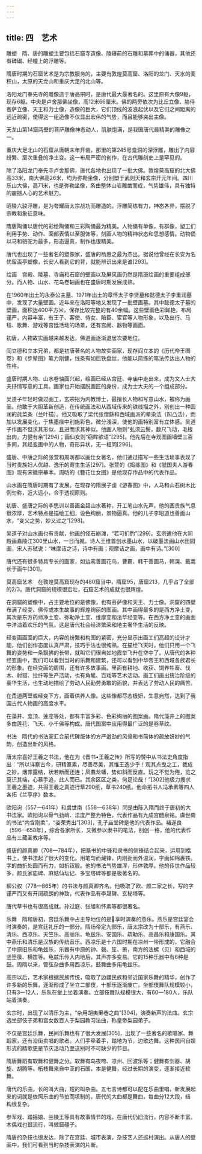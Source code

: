 ```yaml
---
---
---
```

title: 四　艺术
---




雕塑　隋、唐的雕塑主要包括石窟寺造像、陵寝前的石雕和墓葬中的俑器，其他还有碑碣、经幢上的浮雕等。

隋唐时期的石窟艺术是为宗教服务的，主要有敦煌莫高窟、洛阳的龙门、天水的麦积山，太原的天龙山和重庆大足的北山等。

洛阳龙门奉先寺的雕像造于唐高宗时，是唐代最大最著名的。这里原有大像9躯，现存6躯。中央是卢舍那佛坐像，高12米66厘米。佛的两旁依次为比丘立像、胁侍菩萨立像、天王和力士像，造像的巨大，它们顶线的波浪起伏以及它们之间距离的远近疏密，使得这一组造像不仅显出宏伟的气势，而且能够突出主像。

天龙山第14窟两壁的菩萨雕像神态动人，肌肤饱满，是我国唐代最精美的雕像之一。

重庆大足北山的石窟从唐朝末年开凿，那里的第245号龛洞的深浮雕，雕出了内容纷繁、层次重叠的净土变。这一布局严密的创作，在古代雕刻史上是罕见的。

除了洛阳龙门奉先寺卢舍那佛，唐代各地也出现了一批大佛。敦煌莫高窟的北大佛高33米，南大佛高26米，均为弥勒坐像，分别塑于武则天和玄宗开元年间。四川乐山大佛，高71米，也是弥勒坐像，系由整体山岩雕凿而成，气势雄伟，具有独特的震撼人心的艺术魅力。

昭陵六骏浮雕，是为夸耀唐太宗战功而雕造的。浮雕简练有力，神态各异，摆脱了宗教和象征意味。

隋唐陶俑以唐代的彩绘陶俑和三彩陶俑最为精美。人物俑有单像，有群像，塑工们利用手势、动作、面部表情以至服饰等，刻画人物的精神状态和思想感情。动物俑以马和骆驼为最多，形态逼真，制作也很精美。

唐代也出现了一些著名的塑像家，盛唐的杨惠之最为杰出。据说他曾经在长安为名优留盃亭塑像，长安人看到它的背，就能辨识出来是谁[293]。

绘画　宫殿、陵墓、寺庙和石窟的壁画以及屏风画仍然是隋唐绘画的重要组成部分。而人物、山水、花鸟卷轴画也在盛唐时期发展成熟。

在1960年出土的永泰公主墓、1971年出土的章怀太子李贤墓和懿德太子李重润墓中，发现了大量壁画。近年来在洛阳等地又发现了一批壁画墓。其中懿德太子墓的壁画，面积达400平方米，保存比较完整的有40余幅。这些壁画色彩鲜艳，布局谨严，内容丰富，有王子、客使、侍女、陪臣、宦官等人物形象，以及出行、马毯、歌舞、游戏等宫廷活动的场景，还有宫阙、器物等画面。

初唐，人物故实画越来越发达，佛道画逐渐退居次要地位。

阎立德和立本兄弟，都是初唐著名的人物故实画家，现存阎立本的《历代帝王图卷》和《步辇图》笔力刚健，线条有如屈铁盘丝，他能以简练的笔法传达出人物的性格。

盛唐时期人物、山水卷轴画兴起，绘画已经从宫廷、寺庙中走出来，成为文人士大夫抒情写意的工具。画家也开始摆脱画匠的身份，成为士大夫的一个组成部分。

吴道子年轻时做过画工，玄宗招为内教博士，最擅长人物和写意山水，被称为画圣。他敢于大胆革新创造，在传统画法和从西域传来的铁线描之外，别创出一种圆润的莼菜条（兰叶描）。他又吸取了梁代张僧繇和西域画派的晕染法（凹凸法），而加以发展变化，于焦墨痕中别施彩色，微分浅深，使他的画特别富有立体感。吴道子作画不但求其形似，且进而求其神似。他画人物则“虬须云鬓，数尺飞动，毛根出肉，力健有余”[294]；画仙女则“窃眸欲语”[295]。他先后在寺观图画墙壁三百多间，其经变画中的人物，奇形异状，无一相同[296]。

盛唐、中唐之际的张萱和周昉都以画仕女著名，他们通过描写一些生活琐事表现了当时贵族妇人优越、逸乐的寄生生活[297]。张萱的《捣练图》和《虢国夫人游春图》现有宋徽宗摹本。周昉的《簪花仕女图》是他现存作品中的代表作品。

山水画在隋唐时期有了发展。在现存的隋展子虔《游春图》中，人马和山石树木比例匀称，近大远小，合乎透视原则。

初唐、盛唐之际的李思训以善画金碧山水著称，开工笔山水先声。他的画贵族气息很浓厚，艺术特点是描绘工细，设色绚丽，景物逼真。他的儿子李昭道也善画山水，“变父之势，妙又过之”[298]。

吴道子对山水画也有贡献，他画的怪石崩滩，“若可扪酌”[299]。玄宗遣他在大同殿画嘉陵江300里山水，一日而就。诗人王维首创水墨山水，以破墨法画山水田园画，宋人苏轼说：“味摩诘之诗，诗中有画；观摩诘之画，画中有诗。”[300]

唐代还有很多特具专长的画家，如边鸾善画花鸟，曹霸、韩干善画马，韩滉、戴嵩长于画牛[301]。

莫高窟艺术　在敦煌莫高窟现存的480窟当中，隋窟95，唐窟213，几乎占了全部的2/3。唐代洞窟的规模很宏壮，石窟艺术的成就也很辉煌。

在洞窟的塑像中，占主要地位的是佛像，也有菩萨像和天王、力士像。洞窟的四壁布满了经变、佛传或本生故事的辉煌绚丽的图画。其中画得最多的是西方净土变，其次是东方药师净土变、弥勒净土变、维摩变和法华经变等。在西方净土变的画面中洋溢着欢乐的气氛，这是唐代社会经济繁荣和地主奢华生活的反映。

经变画画面的巨大，内容的纷繁和构图的紧密，充分显示出画工们高超的设计才能，他们创作态度认真严肃，技巧手法也很纯熟。在描绘飞天时，他们只用一个飞舞的姿势和一条飘拂的长带，就叫它们很自如地霞举飞升在空中了。从唐代的各种经变画中，我们可以看到当时的乐舞和建筑，还可以看到中华帝王和西域各族君长的形象。在经变画的周围，还有许多故事画。里面有耕地、收获、饲养牲畜、伐木、射猎、拉纤等生产活动，也有角觝、百戏等艺术活动。画工们画出统治阶级的豪华生活，也生动地描绘了劳动人民勤劳勇敢的面貌，并表达了劳动人民的痛苦。

在甬道两壁或经变下方，画着供养人像。这些像都尽态极妍，生意宛然，达到了我国古代人物画的高度水平。

在藻井、龛顶、莲座等处，都有丰富多彩、色彩绚丽的图案画。隋代藻井上的图案多由莲花、飞天、小千佛等构成。唐代图案中应用得最广泛的是卷草纹。

书法　隋代的书法家汇合前代碑版体的方严遒劲的风骨和书简体的疏放妍妙的气韵，创造出新的风格。

唐太宗喜好王羲之书法，他在为《晋书•王羲之传》所写的赞中从书法史角度指出：“所以详察古今，研精篆素，尽善尽美，其惟王逸少乎！观其点曳之工，裁成之妙，烟霏露结，状若断而还连；凤翥龙蟠，势如斜而反直。玩之不觉为倦，览之莫识其端，心慕手追，此人而已。其余区区之类，何足论哉！”[302]他极力搜求王羲之墨迹，共得王羲之真迹行草290纸，草书240纸。他命拓书人冯承素等四人各拓《兰亭序》数本。

欧阳询（557—641年）和虞世南（558—638年）同是由陈入隋而终于唐初的大书法家。欧阳询以骨气劲峭、法度严整为特色，代表作品有九成宫醴泉铭。虞世南的书法“内含刚柔”，“姿荣秀出”[303]，孔子庙堂碑是他的代表作品。褚遂良（596—658年），综合各家所长，又微参以隶书的笔法，别创一格，他的代表作品有三藏圣教序等。

盛唐的颜真卿（708—784年），把篆书的中锋和隶书的侧锋结合起来，运用到楷书上，使书法起了很大的变化。用笔匀而藏锋，内刚劲而外温润，字画如棉裹铁。字的曲折处圆而有力，如折钗股。他的书法气势雄浑，形体敦厚。他的传世作品较多，颜氏家庙碑、麻姑仙坛记、多宝塔碑等都是极著名的。

柳公权（778—865年）的书法与颜真卿齐名。他吸取了欧、颜二家之长，写的字谨严而又有开阔疏朗的神致，代表作品有李晟碑、玄秘塔等。

唐代草书也有很高成就。孙过庭、张旭和怀素等都很著名。

乐舞　隋和唐初，宫廷乐舞中占主导地位的是享时演奏的燕乐。燕乐是宫廷宴会时演奏的，是宫廷礼乐的一部分。隋炀帝定九部乐，唐太宗改为十部乐，有燕乐、清乐、西凉乐、天竺乐、高丽乐、龟兹乐、安国乐、疏勒乐、高昌乐和康国乐。其中燕乐和清乐是汉族的传统音乐。西凉乐是十六国时期在凉州一带形成的，它融合了中原旧乐和龟兹乐，乐器有中原的钟、磬、笙、箫，南方的法螺（贝）和西域的竖箜篌、横笛等。龟兹乐传入内地后，其声亦多变易。它的15种乐器中有6种是鼓。周隋以来，管弦杂曲多用西凉乐，鼓舞曲多用龟兹乐。

高宗以后，艺术家根据民族传统，吸取了边疆民族和邻近国家乐舞的精华，创作了许多新的乐舞，逐渐形成了坐立二部伎，十部乐逐渐废亡。坐部伎舞队规模较小，只有3—12人，乐队在堂上坐着演奏。立部伎舞队规模很大，有60—180人，乐队站着演奏。

玄宗时，出现了以清乐为主，“杂用胡夷里巷之曲”[304]，演奏新声的法曲。玄宗选坐部伎子弟和宫女数百人于梨园教习法曲，称皇帝梨园弟子。

不仅是宫廷乐舞，民间乐舞也有了很大发展[305]，出现了一些著名的歌唱家、舞蹈家，还有沿街卖唱的歌者。人们手牵着手，踏地为节，边歌边舞。这种民间自娱形式的踏歌更是节庆活动乃至送别时不可缺少的节目。

隋唐舞蹈有软舞和健舞之分。软舞有鸟夜啼、凉州、回波乐等；健舞有剑器、胡旋、胡腾等。柘枝舞来自中亚的石国，本是健舞，经过长期的演变，逐渐接近软舞。

唐代的乐曲，长的叫大曲，短的叫杂曲。五七言诗都可以配在乐曲里唱，新发展起来的词就是依照乐曲的节拍而填制的。唐代的大曲都是舞曲，每曲分12大段，结构很复杂。

参军戏、踏摇娘、兰陵王等具有故事情节的戏，在唐代仍旧流行，内容不断丰富。木偶戏也很流行，叫做窟礓子。

隋唐的杂技也很发达，除了在宫廷、城市表演，杂技艺人还巡村演出。从唐人的壁画中，我们可看到当时杂技表演的片断。